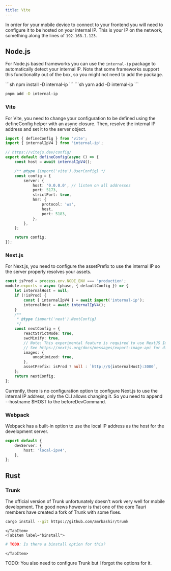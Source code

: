 ```yaml
---
title: Vite
---
```



In order for your mobile device to connect to your frontend you will need
to configure it to be hosted on your internal IP. This is your IP on the network, something
along the lines of `192.168.1.123`.

## Node.js

For Node.js based frameworks you can use the `internal-ip` package to automatically detect
your internal IP. Note that some frameworks support this functionality out of the box, so you
might not need to add the package.

<Tabs>
<TabItem label="npm">
```sh
npm install -D internal-ip
```
</TabItem>
<TabItem label="yarn">
```sh
yarn add -D internal-ip
```
</TabItem>
<TabItem label="pnpm">

```sh
pnpm add -D internal-ip
```

</TabItem>
</Tabs>

### Vite

For Vite, you need to change your configuration to be defined using the defineConfig helper with an async closure. Then, resolve the internal IP address and set it to the server object.

```ts
import { defineConfig } from 'vite';
import { internalIpV4 } from 'internal-ip';

// https://vitejs.dev/config/
export default defineConfig(async () => {
	const host = await internalIpV4();

	/** @type {import('vite').UserConfig} */
	const config = {
		server: {
			host: '0.0.0.0', // listen on all addresses
			port: 5173,
			strictPort: true,
			hmr: {
				protocol: 'ws',
				host,
				port: 5183,
			},
		},
	};

	return config;
});
```

### Next.js

For Next.js, you need to configure the assetPrefix to use the internal IP so the server properly resolves your assets.

```ts
const isProd = process.env.NODE_ENV === 'production';
module.exports = async (phase, { defaultConfig }) => {
	let internalHost = null;
	if (!isProd) {
		const { internalIpV4 } = await import('internal-ip');
		internalHost = await internalIpV4();
	}
	/**
	 * @type {import('next').NextConfig}
	 */
	const nextConfig = {
		reactStrictMode: true,
		swcMinify: true,
		// Note: This experimental feature is required to use NextJS Image in SSG mode.
		// See https://nextjs.org/docs/messages/export-image-api for different workarounds.
		images: {
			unoptimized: true,
		},
		assetPrefix: isProd ? null : `http://${internalHost}:3000`,
	};
	return nextConfig;
};
```

Currently, there is no configuration option to configure Next.js to use the internal IP address, only the CLI allows changing it. So you need to append --hostname $HOST to the beforeDevCommand.

### Webpack

Webpack has a built-in option to use the local IP address as the host for the development server.

```ts
export default {
	devServer: {
		host: 'local-ipv4',
	},
};
```

## Rust

### Trunk

The official version of Trunk unfortunately doesn't work very well for mobile development.
The good news however is that one of the core Tauri members have created a fork of Trunk
with some fixes.

<Tabs>
	<TabItem label="cargo">

```sh
cargo install --git https://github.com/amrbashir/trunk
```

    </TabItem>
    <TabItem label="binstall">

```sh
# TODO: Is there a binstall option for this?
```

    </TabItem>

</Tabs>

TODO: You also need to configure Trunk but I forgot the options for it.
